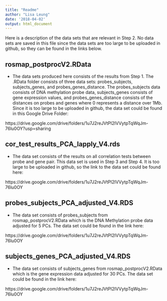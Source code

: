 ```yaml
---
title: "Readme"
author: "Lisa Leung"
date: '2018-04-02'
output: html_document
---
```


Here is a description of the data sets that are relevant in Step 2. No data sets are saved in this file since the data sets are too large to be uploaded in github, so they can be found in the links below.

## rosmap_postprocV2.RData

- The data sets produced here consists of the results from Step 1. The .RData folder consists of three data sets: probes_subjects, subjects_genes, and probes_genes_distance. The probes_subjects data consists of DNA methylation probe data, subjects_genes consists of gene expression values, and probes_genes_distance consists of the distances on probes and genes where 0 represents a distance over 1Mb. Since it is too large to be uploaded in github, the data set could be found in this Google Drive Folder:

https://drive.google.com/drive/folders/1u7J2reJVtPl2IVVytpTqWqJm-76lu0OY?usp=sharing

## cor_test_results_PCA_lapply_V4.rds

- The data set consists of the results on all correlation tests between probe and gene pair. This data set is used in Step 3 and Step 4. It is too large to be uploaded in github, so the link to the data set could be found here:

https://drive.google.com/drive/folders/1u7J2reJVtPl2IVVytpTqWqJm-76lu0OY 

## probes_subjects_PCA_adjusted_V4.RDS

- The data set consists of probes_subjects from rosmap_postprocV2.RData which is the DNA Methylation probe data adjusted for 5 PCs. The data set could be found in the link here:

https://drive.google.com/drive/folders/1u7J2reJVtPl2IVVytpTqWqJm-76lu0OY 

## subjects_genes_PCA_adjusted_V4.RDS

- The data set consists of subjects_genes from rosmap_postprocV2.RData which is the gene expression data adjusted for 30 PCs. The data set could be found in the link here:

https://drive.google.com/drive/folders/1u7J2reJVtPl2IVVytpTqWqJm-76lu0OY 
